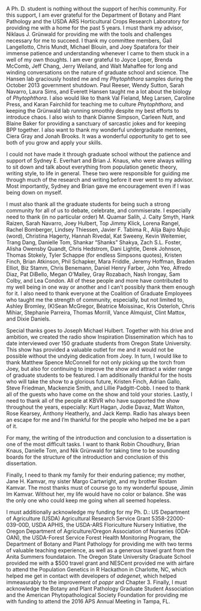 
A Ph. D. student is nothing without the support of her/his community. For this
support, I am ever grateful for the Department of Botany and Plant Pathology and
the USDA ARS Horticultural Crops Research Laboratory for providing me with a
home for the past 5 years. I must thank my advisor, Niklaus J. Grünwald for
providing me with the tools and challenges necessary for me to succeed. I thank
my committee members, Gail Langellotto, Chris Mundt, Michael Blouin, and Joey
Spatafora for their immense patience and understanding whenever I came to them
stuck in a well of my own thoughts. I am ever grateful to Joyce Loper, Brenda
McComb, Jeff Chang, Jerry Weiland, and Walt Mahaffee for long and winding
conversations on the nature of graduate school and science. The Hansen lab
graciously hosted me and my *Phytophthora* samples during the October 2013
government shutdown. Paul Reeser, Wendy Sutton, Sarah Navarro, Laura Sims, and
Everett Hansen taught me a lot about the biology of *Phytophthora*. I also would
like to thank Val Fieland, Meg Larsen, Caroline Press, and Karan Fairchild for
teaching me to culture *Phytophthora*, and keeping the Grünwald lab running
smoothly despite my best efforts to introduce chaos. I also wish to thank Dianne
Simpson, Carleen Nutt, and Blaine Baker for providing a sanctuary of sarcastic
jokes and for keeping BPP together. I also want to thank my wonderful
undergraduate mentees, Ciera Gray and Jonah Brooks. It was a wonderful
opportunity to get to see both of you grow and apply your skills.


I could not have made it through graduate school without the patience and
support of Sydney E. Everhart and Brian J. Knaus, who were always willing to sit
down and talk about everything from population genetic theory, writing style, to
life in general. These two were responsible for guiding me through much of the
research and writing before it ever went to my advisor. Most importantly, Sydney
and Brian gave me encouragement even if I was being down on myself.


I must also thank all the graduate students for being such a
strong community for all of us to debate, celebrate, and commiserate. I
especially need to thank (in no particular order) M. Quamar Salih, J. Caity
Smyth, Hank Raizen, Sarah Navarro, Joey Hulbert, Top Jimmy Klick, Lorena Rangel,
Rachel Bomberger, Lindsey Thiessen, Javier F. Tabima R., Alija Bajro Mujic
(word), Christina Hagerty, Hannah Rivedal, Kat Sweeny, Kevin Weitemier, Trang
Dang, Danielle Tom, Shankar "Shanks" Shakya, Zach S.L. Foster, Alisha Owensby
Quandt, Chris Hedstrom, Dani Lightle, Derek Johnson, Thomas Stokely, Tyler
Schappe (for endless Simpsons quotes), Kristen Finch, Brian Atkinson, Phil
Schapker, Mara Friddle, Jeremy Hoffman, Braden Elliot, Biz Stamm, Chris
Benemann, Daniel Henry Farber, John Yeo, Alfredo Diaz, Pat DiBello, Megan
O'Malley, Gray Rozabach, Nash Irongay, Sam Colby, and Lea Condon. All of these
people and more have contributed to my well being in one way or another and I
can't possibly thank them enough for it. I also need to thank everyone at the
Coalition of Graduate Employees who taught me the strength of community,
especially, but not limited to, Ashley Bromley, (K)Sean McGregor, Béatrice
Moissinac, Kris Osterloh, Chris Mihiar, Stephanie Parreira, Thomas Morrill,
Vance Almquist, Clint Mattox, and Dixie Daniels.


Special thanks goes to Joseph Michael Hulbert. Together with his drive and
ambition, we created the radio show Inspiration Dissemination which has to date
interviewed over 150 graduate students from Oregon State University. This show
has provided a valuable outlet for me and it would not be possible without the
undying dedication from Joey. In turn, I would like to thank Matthew Spence
McConnell for not only picking up the torch from Joey, but also for continuing
to improve the show and attract a wider range of graduate students to be
featured. I am additionally thankful for the hosts who will take the show to a
glorious future, Kristen Finch, Adrian Gallo, Steve Friedman, Mackenzie Smith,
and Lillie Padgitt-Cobb. I need to thank all of the guests who have come on the
show and told your stories. Lastly, I need to thank all of the people at KBVR
who have supported the show throughout the years, especially: Kurt Hagan, Jodie
Davaz, Matt Walton, Rose Kearsey, Anthony Heatherly, and Jack Kemp. Radio has
always been an escape for me and I'm thankful for the people who helped me be a
part of it. 


For many, the writing of the introduction and conclusion to a dissertation is
one of the most difficult tasks. I want to thank Robin Choudhury, Brian Knaus,
Danielle Tom, and Nik Grünwald for taking time to be sounding boards for the
structure of the introduction and conclusion of this dissertation.


Finally, I need to thank my family for their enduring patience; my mother, Jane
H. Kamvar, my sister Margo Cartwright, and my brother Rostam Kamvar. The most
thanks must of course go to my wonderful spouse, Jimin Im Kamvar. Without her, 
my life would have no color or balance. She was the only one who could keep me
going when all seemed hopeless. 



I must additionally acknowledge my funding for my Ph. D.: US Department of 
Agriculture (USDA) Agricultural Research Service Grant 5358-22000-039-00D, USDA
APHIS, the USDA-ARS Floriculture Nursery Initiative, the Oregon Department of
Agriculture/Oregon Association of Nurseries (ODA-OAN), the USDA-Forest
Service Forest Health Monitoring Program, the Department of Botany and Plant
Pathology for providing me with two terms of valuable teaching experience, as
well as a generous travel grant from the Anita Summers foundataion. The Oregon
State University Graduate School provided me with a $500 travel grant and
NESCent provided me with airfare to attend the Population Genetics in R
Hackathon in Charlotte, NC, which helped me get in contact with developers of
*adegenet*, which helped immeasurably to the improvement of *poppr* and Chapter
3. Finally, I must acknowledge the Botany and Plant Pathology Graduate Student
Association and the American Phytopathological Society Foundation for providing
me with funding to attend the 2016 APS Annual Meeting in Tampa, FL.